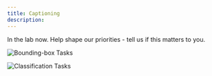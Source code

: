 ```yaml
---
title: Captioning
description:
---
```


<Note>In the lab now. Help shape our priorities - tell us if this matters to you.</Note>

<img
  src="docs/images/bounding-box-task.png"
  alt="Bounding-box Tasks"
/>

<img
  src="docs/images/classification-task.png"
  alt="Classification Tasks"
/>